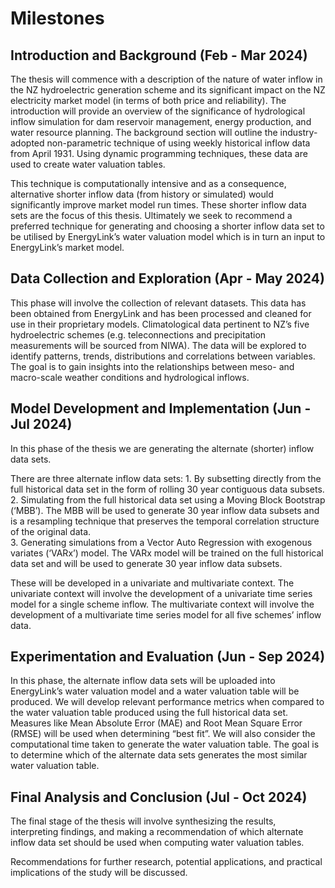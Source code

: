 # Milestones {.unnumbered}

## Introduction and Background (Feb - Mar 2024)

The thesis will commence with a description of the nature of water inflow in the NZ hydroelectric generation scheme and its significant impact on the NZ electricity market model (in terms of both price and reliability). The introduction will provide an overview of the significance of hydrological inflow simulation for dam reservoir management, energy production, and water resource planning. The background section will outline the industry-adopted non-parametric technique of using weekly historical inflow data from April 1931. Using dynamic programming techniques, these data are used to create water valuation tables.

This technique is computationally intensive and as a consequence, alternative shorter inflow data (from history or simulated) would significantly improve market model run times. These shorter inflow data sets are the focus of this thesis. Ultimately we seek to recommend a preferred technique for generating and choosing a shorter inflow data set to be utilised by EnergyLink's water valuation model which is in turn an input to EnergyLink's market model.

## Data Collection and Exploration (Apr - May 2024)

This phase will involve the collection of relevant datasets. This data has been obtained from EnergyLink and has been processed and cleaned for use in their proprietary models. Climatological data pertinent to NZ's five hydroelectric schemes (e.g. teleconnections and precipitation measurements will be sourced from NIWA). The data will be explored to identify patterns, trends, distributions and correlations between variables. The goal is to gain insights into the relationships between meso- and macro-scale weather conditions and hydrological inflows.

## Model Development and Implementation (Jun - Jul 2024)

In this phase of the thesis we are generating the alternate (shorter) inflow data sets.

There are three alternate inflow data sets:
1.  By subsetting directly from the full historical data set in the form of rolling 30 year contiguous data subsets.\
2.  Simulating from the full historical data set using a Moving Block Bootstrap ('MBB'). The MBB will be used to generate 30 year inflow data subsets and is a resampling technique that preserves the temporal correlation structure of the original data.\
3.  Generating simulations from a Vector Auto Regression with exogenous variates ('VARx') model. The VARx model will be trained on the full historical data set and will be used to generate 30 year inflow data subsets.\

These will be developed in a univariate and multivariate context. The univariate context will involve the development of a univariate time series model for a single scheme inflow. The multivariate context will involve the development of a multivariate time series model for all five schemes' inflow data. 

## Experimentation and Evaluation (Jun - Sep 2024)

In this phase, the alternate inflow data sets will be uploaded into EnergyLink's water valuation model and a water valuation table will be produced. We will develop relevant performance metrics when compared to the water valuation table produced using the full historical data set. Measures like Mean Absolute Error (MAE) and Root Mean Square Error (RMSE) will be used when determining "best fit". We will also consider the computational time taken to generate the water valuation table. The goal is to determine which of the alternate data sets generates the most similar water valuation table.

## Final Analysis and Conclusion (Jul - Oct 2024)

The final stage of the thesis will involve synthesizing the results, interpreting findings, and making a recommendation of which alternate inflow data set should be used when computing water valuation tables.

Recommendations for further research, potential applications, and practical implications of the study will be discussed.
